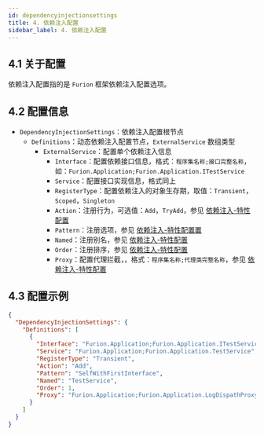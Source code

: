 ```yaml
---
id: dependencyinjectionsettings
title: 4. 依赖注入配置
sidebar_label: 4. 依赖注入配置
---
```


## 4.1 关于配置

依赖注入配置指的是 `Furion` 框架依赖注入配置选项。

## 4.2 配置信息

- `DependencyInjectionSettings`：依赖注入配置根节点
  - `Definitions`：动态依赖注入配置节点，`ExternalService` 数组类型
    - `ExternalService`：配置单个依赖注入信息
      - `Interface`：配置依赖接口信息，格式：`程序集名称;接口完整名称`，如：`Furion.Application;Furion.Application.ITestService`
      - `Service`：配置接口实现信息，格式同上
      - `RegisterType`：配置依赖注入的对象生存期，取值：`Transient`，`Scoped`，`Singleton`
      - `Action`：注册行为，可选值：`Add`，`TryAdd`，参见 [依赖注入-特性配置](../dependency-injection#128-injection-特性配置)
      - `Pattern`：注册选项，参见 [依赖注入-特性配置置](../dependency-injection#128-injection-特性配置)
      - `Named`：注册别名，参见 [依赖注入-特性配置](../dependency-injection#128-injection-特性配置)
      - `Order`：注册排序，参见 [依赖注入-特性配置](../dependency-injection#128-injection-特性配置)
      - `Proxy`：配置代理拦截，，格式：`程序集名称;代理类完整名称`，参见 [依赖注入-特性配置](../dependency-injection#128-injection-特性配置)

## 4.3 配置示例

```json
{
  "DependencyInjectionSettings": {
    "Definitions": [
      {
        "Interface": "Furion.Application;Furion.Application.ITestService",
        "Service": "Furion.Application;Furion.Application.TestService",
        "RegisterType": "Transient",
        "Action": "Add",
        "Pattern": "SelfWithFirstInterface",
        "Named": "TestService",
        "Order": 1,
        "Proxy": "Furion.Application;Furion.Application.LogDispathProxy"
      }
    ]
  }
}
```


